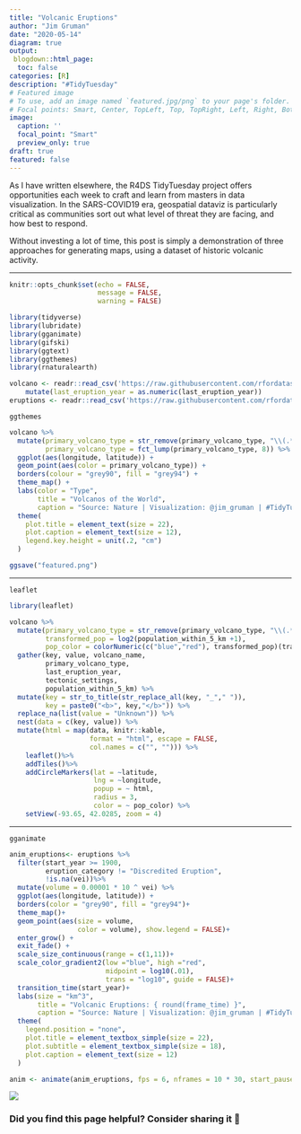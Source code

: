 ```yaml
---
title: "Volcanic Eruptions"
author: "Jim Gruman"
date: "2020-05-14" 
diagram: true
output: 
 blogdown::html_page:
  toc: false
categories: [R]
description: "#TidyTuesday" 
# Featured image
# To use, add an image named `featured.jpg/png` to your page's folder.
# Focal points: Smart, Center, TopLeft, Top, TopRight, Left, Right, BottomLeft, Bottom, BottomRight.
image: 
  caption: ''
  focal_point: "Smart"
  preview_only: true
draft: true
featured: false
---
```


As I have written elsewhere, the R4DS TidyTuesday project offers opportunities each week to craft and learn from masters in data visualization. In the SARS-COVID19 era, geospatial dataviz  is particularly critical as communities sort out what level of threat they are facing, and how best to respond.

Without investing a lot of time, this post is simply a demonstration of three approaches for generating maps, using a dataset of historic volcanic activity.

----

```r
knitr::opts_chunk$set(echo = FALSE, 
                      message = FALSE, 
                      warning = FALSE)

library(tidyverse)
library(lubridate)
library(gganimate)
library(gifski)
library(ggtext)
library(ggthemes)
library(rnaturalearth)

volcano <- readr::read_csv('https://raw.githubusercontent.com/rfordatascience/tidytuesday/master/data/2020/2020-05-12/volcano.csv') %>%
    mutate(last_eruption_year = as.numeric(last_eruption_year))
eruptions <- readr::read_csv('https://raw.githubusercontent.com/rfordatascience/tidytuesday/master/data/2020/2020-05-12/eruptions.csv')
```

`ggthemes`

```r
volcano %>%
  mutate(primary_volcano_type = str_remove(primary_volcano_type, "\\(.*\\)"),
         primary_volcano_type = fct_lump(primary_volcano_type, 8)) %>%
  ggplot(aes(longitude, latitude)) +
  geom_point(aes(color = primary_volcano_type)) +
  borders(colour = "grey90", fill = "grey94") +
  theme_map() +
  labs(color = "Type", 
       title = "Volcanos of the World",
       caption = "Source: Nature | Visualization: @jim_gruman | #TidyTuesday")+
  theme(
    plot.title = element_text(size = 22),
    plot.caption = element_text(size = 12),
    legend.key.height = unit(.2, "cm")
  )

ggsave("featured.png")
```

----

`leaflet`

```r
library(leaflet)

volcano %>%
  mutate(primary_volcano_type = str_remove(primary_volcano_type, "\\(.*\\)"),
         transformed_pop = log2(population_within_5_km +1),
         pop_color = colorNumeric(c("blue","red"), transformed_pop)(transformed_pop)) %>%
  gather(key, value, volcano_name, 
         primary_volcano_type, 
         last_eruption_year, 
         tectonic_settings, 
         population_within_5_km) %>%
  mutate(key = str_to_title(str_replace_all(key, "_"," ")),
         key = paste0("<b>", key,"</b>")) %>%
  replace_na(list(value = "Unknown")) %>%
  nest(data = c(key, value)) %>%
  mutate(html = map(data, knitr::kable, 
                    format = "html", escape = FALSE,
                    col.names = c("", ""))) %>%
    leaflet()%>%
    addTiles()%>%
    addCircleMarkers(lat = ~latitude, 
                     lng = ~longitude,
                     popup = ~ html,
                     radius = 3,
                     color = ~ pop_color) %>%
    setView(-93.65, 42.0285, zoom = 4) 

```

----

`gganimate`

```r
anim_eruptions<- eruptions %>%
  filter(start_year >= 1900,
         eruption_category != "Discredited Eruption",
         !is.na(vei))%>%
  mutate(volume = 0.00001 * 10 ^ vei) %>%
  ggplot(aes(longitude, latitude)) +
  borders(color = "grey90", fill = "grey94")+
  theme_map()+
  geom_point(aes(size = volume,
                 color = volume), show.legend = FALSE)+
  enter_grow() +
  exit_fade() +
  scale_size_continuous(range = c(1,11))+
  scale_color_gradient2(low ="blue", high ="red", 
                        midpoint = log10(.01),
                        trans = "log10", guide = FALSE)+
  transition_time(start_year)+
  labs(size = "km^3", 
       title = "Volcanic Eruptions: { round(frame_time) }",
       caption = "Source: Nature | Visualization: @jim_gruman | #TidyTuesday")+  
  theme(
    legend.position = "none",
    plot.title = element_textbox_simple(size = 22),
    plot.subtitle = element_textbox_simple(size = 18),
    plot.caption = element_text(size = 12)
  )

anim <- animate(anim_eruptions, fps = 6, nframes = 10 * 30, start_pause = 8, end_pause = 25, width = 800, height = 500, renderer = gifski_renderer("volcano-eruptions-1900-2020.gif"))

```
![](volcano-eruptions-1900-2020.gif)

### Did you find this page helpful? Consider sharing it 🙌


